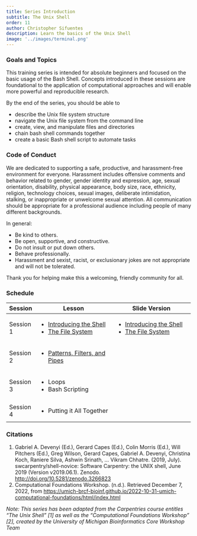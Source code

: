 ```yaml
---
title: Series Introduction
subtitle: The Unix Shell
order: 11
author: Christopher Sifuentes
description: Learn the basics of the Unix Shell
image: '../images/terminal.png'
---
```


### Goals and Topics

This training series is intended for absolute beginners and focused on the basic usage of the Bash Shell. Concepts introduced in these sessions are foundational to the application of computational approaches and will enable more powerful and reproducible research.

By the end of the series, you should be able to

- describe the Unix file system structure
- navigate the Unix file system from the command line
- create, view, and manipulate files and directories
- chain bash shell commands together
- create a basic Bash shell script to automate tasks

### Code of Conduct

We are dedicated to supporting a safe, productive, and harassment-free environment for everyone. Harassment includes offensive comments and behavior related to gender, gender identity and expression, age, sexual orientation, disability, physical appearance, body size, race, ethnicity, religion, technology choices, sexual images, deliberate intimidation, stalking, or inappropriate or unwelcome sexual attention. All communication should be appropriate for a professional audience including people of many different backgrounds.

In general: 

- Be kind to others.
- Be open, supportive, and constructive.
- Do not insult or put down others.
- Behave professionally.
- Harassment and sexist, racist, or exclusionary jokes are not appropriate and will not be tolerated.

Thank you for helping make this a welcoming, friendly community for all.

### Schedule

+-------------+--------------------------------------------------------------------+----------------------------------------------------------------------+
| Session     | Lesson                                                             | Slide Version                                                        |
+=============+====================================================================+======================================================================+
| Session 1   | - [Introducing the Shell](./introducing-the-shell.qmd)             | - [Introducing the Shell](./slides/introducing-the-shell-slides.qmd) |
|             | - [The File System](./the-file-system.qmd)                         | - [The File System](./slides/the-file-system-slides.qmd)             |
+-------------+--------------------------------------------------------------------+----------------------------------------------------------------------+
| Session 2   | - [Patterns, Filters, and Pipes](./patterns-filters-and-pipes.qmd) |                                                                      |
+-------------+--------------------------------------------------------------------+----------------------------------------------------------------------+
| Session 3   | - Loops                                                            |                                                                      |
|             | - Bash Scripting                                                   |                                                                      |
+-------------+--------------------------------------------------------------------+----------------------------------------------------------------------+
| Session 4   | - Putting it All Together                                          |                                                                      |
+-------------+--------------------------------------------------------------------+----------------------------------------------------------------------+

### Citations

1. Gabriel A. Devenyi (Ed.), Gerard Capes (Ed.), Colin Morris (Ed.), Will Pitchers (Ed.), Greg Wilson, Gerard Capes, Gabriel A. Devenyi, Christina Koch, Raniere Silva, Ashwin Srinath, … Vikram Chhatre. (2019, July). swcarpentry/shell-novice: Software Carpentry: the UNIX shell, June 2019 (Version v2019.06.1). Zenodo. <http://doi.org/10.5281/zenodo.3266823>
2. Computational Foundations Workshop. (n.d.). Retrieved December 7, 2022, from <https://umich-brcf-bioinf.github.io/2022-10-31-umich-computational-foundations/html/index.html>


_Note: This series has been adapted from the Carpentries course entitles "The Unix Shell" [1] as well as the "Computational Foundations Workshop" [2], created by the University of Michigan Bioinformatics Core Workshop Team_